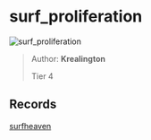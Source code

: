 
# surf_proliferation

![surf_proliferation](https://raw.githubusercontent.com/Sayt123/SurfMapPics/Maps-and-bonuses/csgo/surf_proliferation.jpg)

> Author: **Krealington**
>
> Tier 4

## Records

[surfheaven](https://surfheaven.eu/map/surf_proliferation)
